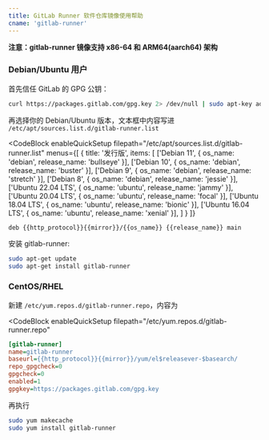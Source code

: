 ```yaml
---
title: GitLab Runner 软件仓库镜像使用帮助
cname: 'gitlab-runner'
---
```


**注意：gitlab-runner 镜像支持 x86-64 和 ARM64(aarch64) 架构**

### Debian/Ubuntu 用户

首先信任 GitLab 的 GPG 公钥：

```bash
curl https://packages.gitlab.com/gpg.key 2> /dev/null | sudo apt-key add - &>/dev/null
```

再选择你的 Debian/Ubuntu 版本，文本框中内容写进 `/etc/apt/sources.list.d/gitlab-runner.list`

<CodeBlock
  enableQuickSetup
  filepath="/etc/apt/sources.list.d/gitlab-runner.list"
  menus={[
    {
      title: '发行版',
      items: [
        ['Debian 11', { os_name: 'debian', release_name: 'bullseye' }],
        ['Debian 10', { os_name: 'debian', release_name: 'buster' }],
        ['Debian 9', { os_name: 'debian', release_name: 'stretch' }],
        ['Debian 8', { os_name: 'debian', release_name: 'jessie' }],
        ['Ubuntu 22.04 LTS', { os_name: 'ubuntu', release_name: 'jammy' }],
        ['Ubuntu 20.04 LTS', { os_name: 'ubuntu', release_name: 'focal' }],
        ['Ubuntu 18.04 LTS', { os_name: 'ubuntu', release_name: 'bionic' }],
        ['Ubuntu 16.04 LTS', { os_name: 'ubuntu', release_name: 'xenial' }],
      ]
    }
  ]}
>

```properties
deb {{http_protocol}}{{mirror}}/{{os_name}} {{release_name}} main
```

</CodeBlock>


安装 gitlab-runner:

```bash
sudo apt-get update
sudo apt-get install gitlab-runner
```

### CentOS/RHEL

新建 `/etc/yum.repos.d/gitlab-runner.repo`，内容为


<CodeBlock
  enableQuickSetup
  filepath="/etc/yum.repos.d/gitlab-runner.repo"
>

```ini
[gitlab-runner]
name=gitlab-runner
baseurl={{http_protocol}}{{mirror}}/yum/el$releasever-$basearch/
repo_gpgcheck=0
gpgcheck=0
enabled=1
gpgkey=https://packages.gitlab.com/gpg.key
```

</CodeBlock>

再执行

```bash
sudo yum makecache
sudo yum install gitlab-runner
```
